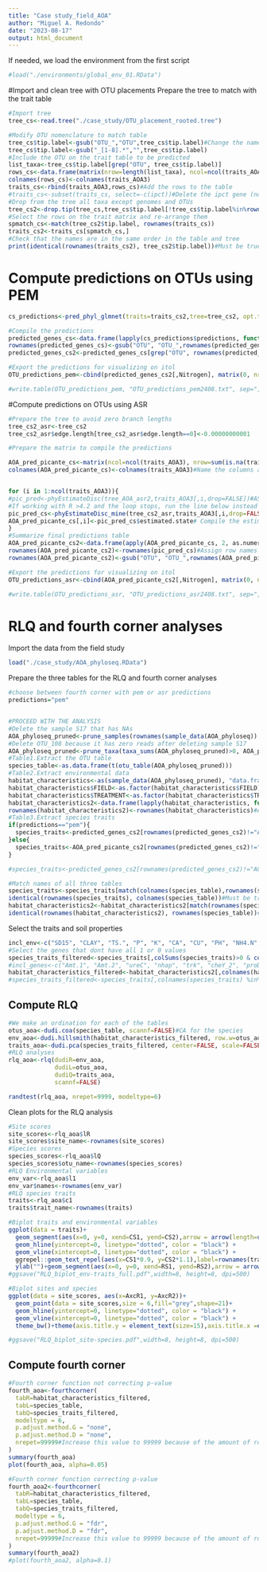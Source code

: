 ```yaml
---
title: "Case study_field_AOA"
author: "Miguel A. Redondo"
date: "2023-08-17"
output: html_document
---
```


If needed, we load the environment from the first script

```r
#load("./environments/global_env_01.RData")
```

#Import and clean tree with OTU placements
Prepare the tree to match with the trait table
```r
#Import tree
tree_cs<-read.tree("./case_study/OTU_placement_rooted.tree")

#Modify OTU nomenclature to match table
tree_cs$tip.label<-gsub("OTU_","OTU",tree_cs$tip.label)#Change the name of the OTUs
tree_cs$tip.label<-gsub("_[1-8].*","",tree_cs$tip.label) 
#Include the OTU on the trait table to be predicted
list_taxa<-tree_cs$tip.label[grep("OTU", tree_cs$tip.label)]
rows_cs<-data.frame(matrix(nrow=length(list_taxa), ncol=ncol(traits_AOA3)), row.names = list_taxa)
colnames(rows_cs)<-colnames(traits_AOA3)  
traits_cs<-rbind(traits_AOA3,rows_cs)#Add the rows to the table
#traits_cs<-subset(traits_cs, select=-c(ipct))#Delete the ipct gene (no phylogenetic signal)
#Drop from the tree all taxa except genomes and OTUs
tree_cs2<-drop.tip(tree_cs,tree_cs$tip.label[!tree_cs$tip.label%in%rownames(traits_cs)])
#Select the rows on the trait matrix and re-arrange them 
spmatch_cs<-match(tree_cs2$tip.label, rownames(traits_cs))
traits_cs2<-traits_cs[spmatch_cs,]
#Check that the names are in the same order in the table and tree
print(identical(rownames(traits_cs2), tree_cs2$tip.label))#Must be true
```
# Compute predictions on OTUs using PEM

```r

cs_predictions<-pred_phyl_glmnet(traits=traits_cs2,tree=tree_cs2, opt.thres=TRUE, opt.lam=TRUE)

#Compile the predictions
predicted_genes_cs<-data.frame(lapply(cs_predictions$predictions, function (x) x[["pred_class"]]))#Extract the predicted genes
rownames(predicted_genes_cs)<-gsub("OTU", "OTU_",rownames(predicted_genes_cs))#Restore the names of the OTUs
predicted_genes_cs2<-predicted_genes_cs[grep("OTU", rownames(predicted_genes_cs)),]#Select only the taxa from the case study

#Export the predictions for visualizing on itol
OTU_predictions_pem<-cbind(predicted_genes_cs2[,Nitrogen], matrix(0, nrow=nrow(predicted_genes_cs2), ncol=2), predicted_genes_cs2[,CAA], matrix(0, nrow=nrow(predicted_genes_cs2), ncol=2), predicted_genes_cs2[,motility], matrix(0, nrow=nrow(predicted_genes_cs2), ncol=2), predicted_genes_cs2[,adaptation])

#write.table(OTU_predictions_pem, "OTU_predictions_pem2408.txt", sep=",", col.names=FALSE,row.names=TRUE, quote=FALSE)
```

#Compute predictions on OTUs using ASR

```r
#Prepare the tree to avoid zero branch lengths
tree_cs2_asr<-tree_cs2
tree_cs2_asr$edge.length[tree_cs2_asr$edge.length==0]<-0.00000000001

#Prepare the matrix to compile the predictions

AOA_pred_picante_cs<-matrix(ncol=ncol(traits_AOA3), nrow=sum(is.na(traits_cs2[,1])))#Create a matrix that will contain the predicted tips. The rownames will be given by the phyEstimate Disc function. Because is the same tree, the names will be the same for all genes. 
colnames(AOA_pred_picante_cs)<-colnames(traits_AOA3)#Name the columns according to the genes


for (i in 1:ncol(traits_AOA3)){
#pic_pred<-phyEstimateDisc(tree_AOA_asr2,traits_AOA3[,i,drop=FALSE])#ASR for the taxa on the phylogeny for each gene
#If working with R >4.2 and the loop stops, run the line below instead of the one above
pic_pred_cs<-phyEstimateDisc_mine(tree_cs2_asr,traits_AOA3[,i,drop=FALSE])
AOA_pred_picante_cs[,i]<-pic_pred_cs$estimated.state# Compile the estimated state
}
#Summarize final predictions table
AOA_pred_picante_cs2<-data.frame(apply(AOA_pred_picante_cs, 2, as.numeric))#convert estimated state to binary
rownames(AOA_pred_picante_cs2)<-rownames(pic_pred_cs)#Assign row names
rownames(AOA_pred_picante_cs2)<-gsub("OTU", "OTU_",rownames(AOA_pred_picante_cs2))#Restore the names of the OTUs

#Export the predictions for visualizing on itol
OTU_predictions_asr<-cbind(AOA_pred_picante_cs2[,Nitrogen], matrix(0, nrow=nrow(AOA_pred_picante_cs2), ncol=2), AOA_pred_picante_cs2[,CAA], matrix(0, nrow=nrow(AOA_pred_picante_cs2), ncol=2), AOA_pred_picante_cs2[,motility], matrix(0, nrow=nrow(AOA_pred_picante_cs2), ncol=2), AOA_pred_picante_cs2[,adaptation])

#write.table(OTU_predictions_asr, "OTU_predictions_asr2408.txt", sep=",", col.names=FALSE,row.names=TRUE, quote=FALSE)


```



# RLQ and fourth corner analyses

Import the data from the field study 
```r
load("./case_study/AOA_phyloseq.RData")
```

Prepare the three tables for the RLQ and fourth corner analyses

```r
#choose between fourth corner with pem or asr predictions
predictions="pem"


#PROCEED WITH THE ANALYSIS  
#Delete the sample S17 that has NAs
AOA_phyloseq_pruned<-prune_samples(rownames(sample_data(AOA_phyloseq))!="S17", AOA_phyloseq)
#Delete OTU_108 because it has zero reads after deleting sample S17
AOA_phyloseq_pruned<-prune_taxa(taxa_sums(AOA_phyloseq_pruned)>0, AOA_phyloseq_pruned)
#Table1.Extract the OTU table
species_table<-as.data.frame(t(otu_table(AOA_phyloseq_pruned)))
#Table2.Extract environmental data
habitat_characteristics<-as(sample_data(AOA_phyloseq_pruned), "data.frame")
habitat_characteristics$FIELD<-as.factor(habitat_characteristics$FIELD) #Convert to factor 
habitat_characteristics$TREATMENT<-as.factor(habitat_characteristics$TREATMENT)#Convert to factor
habitat_characteristics2<-data.frame(lapply(habitat_characteristics, function(x) if(is.character(x)) as.numeric(x) else x))#Convert all characters to numeric
rownames(habitat_characteristics2)<-rownames(habitat_characteristics)#Add the row names that it had before
#Table3.Extract species traits
if(predictions=="pem"){
  species_traits<-predicted_genes_cs2[rownames(predicted_genes_cs2)!="AOA_OTU_108",]
}else{
  species_traits<-AOA_pred_picante_cs2[rownames(predicted_genes_cs2)!="AOA_OTU_108",]
}

#species_traits<-predicted_genes_cs2[rownames(predicted_genes_cs2)!="AOA_OTU_108",]

#Match names of all three tables
species_traits<-species_traits[match(colnames(species_table),rownames(species_traits)),]
identical(rownames(species_traits), colnames(species_table))#Must be true
habitat_characteristics2<-habitat_characteristics2[match(rownames(species_table), rownames(habitat_characteristics2)),]
identical(rownames(habitat_characteristics2), rownames(species_table))#Must be true
```

Select the traits and soil properties

```r
incl_env<-c("SD15", "CLAY", "TS.", "P", "K", "CA", "CU", "PH", "NH4.N", "TOT.N", "TOT.C", "DOC", "C.N", "act")#Soil properties reported in Jones et al. 2019
#Select the genes that dont have all 1 or 0 values
species_traits_filtered<-species_traits[,colSums(species_traits)>0 & colSums(species_traits)<nrow(species_traits)]
#incl_genes<-c("Amt.1", "Amt.2", "ureC", "nhap", "trk", "cheY_2", "proDH", "flaK", "cheA", "TadC", "flal")#These are genes with at least 5 values of 1 or 0
habitat_characteristics_filtered<-habitat_characteristics2[,colnames(habitat_characteristics2) %in% incl_env]
#species_traits_filtered<-species_traits[,colnames(species_traits) %in% incl_genes]
```



## Compute RLQ

```r
#We make an ordination for each of the tables
otus_aoa<-dudi.coa(species_table, scannf=FALSE)#CA for the species
env_aoa<-dudi.hillsmith(habitat_characteristics_filtered, row.w=otus_aoa$lw, scannf=FALSE)#Hillsmith for the soil properties
traits_aoa<-dudi.pca(species_traits_filtered, center=FALSE, scale=FALSE, row.w=otus_aoa$cw, scannf=FALSE)#PCA for the traits
#RLQ analyses
rlq_aoa<-rlq(dudiR=env_aoa, 
             dudiL=otus_aoa, 
             dudiQ=traits_aoa,
             scannf=FALSE)

randtest(rlq_aoa, nrepet=9999, modeltype=6)
```

Clean plots for the RLQ analysis

```r
#Site scores
site_scores<-rlq_aoa$lR
site_scores$site_name<-rownames(site_scores)
#Species scores
species_scores<-rlq_aoa$lQ
species_scores$otu_name<-rownames(species_scores)
#RLQ Environmental variables
env_var<-rlq_aoa$l1
env_var$names<-rownames(env_var)
#RLQ species traits
traits<-rlq_aoa$c1
traits$trait_name<-rownames(traits)

#Biplot traits and environmental variables
ggplot(data = traits)+
  geom_segment(aes(x=0, y=0, xend=CS1, yend=CS2),arrow = arrow(length=unit(0.30,"cm"), ends="last", type = "closed"), color="red",data = traits)+
  geom_hline(yintercept=0, linetype="dotted", color = "black") +
  geom_vline(xintercept=0, linetype="dotted", color = "black") +
  ggrepel::geom_text_repel(aes(x=CS1*0.9, y=CS2*1.1),label=rownames(traits), size=5,color="red",data=traits)+theme_bw()+theme(axis.title.y = element_text(size=15),axis.title.x =element_text(margin=margin(t=15, r=0, b=0, l=0),size=15),panel.grid.major=element_blank(), panel.grid.minor=element_blank(), axis.text.x =element_text(color="black", size=15), axis.text.y =element_text(color="black", size=15), panel.border=element_rect(colour="black", size=1))+xlab("") +
  ylab("")+geom_segment(aes(x=0, y=0, xend=RS1, yend=RS2),arrow = arrow(length=unit(0.30,"cm"), ends="last", type = "closed"), color="blue",data = env_var)+ggrepel::geom_text_repel(aes(x=RS1*0.9, y=RS2*1.1),label=rownames(env_var), size=5,color="blue",data=env_var)
#ggsave("RLQ_biplot_env-traits_full.pdf",width=8, height=8, dpi=500)

#Biplot sites and species
ggplot(data = site_scores, aes(x=AxcR1, y=AxcR2))+
  geom_point(data = site_scores,size = 6,fill="grey",shape=21)+
  geom_hline(yintercept=0, linetype="dotted", color = "black") +
  geom_vline(xintercept=0, linetype="dotted", color = "black") +
  theme_bw()+theme(axis.title.y = element_text(size=15),axis.title.x =element_text(margin=margin(t=15, r=0, b=0, l=0),size=15),panel.grid.major=element_blank(), panel.grid.minor=element_blank(), axis.text.x =element_text(color="black", size=15), axis.text.y =element_text(color="black", size=15), panel.border=element_rect(colour="black", size=1))+ggrepel::geom_text_repel(aes(label=site_name), size=4)+xlab("") + ylab("")+geom_point(aes(x=AxcQ1, y=AxcQ2),data = species_scores,size = 3,fill="grey",shape=3, stroke=0.5, position=position_jitter(w = 0.2, h = 0.2))

#ggsave("RLQ_biplot_site-species.pdf",width=8, height=8, dpi=500)

```

## Compute fourth corner

```r
#Fourth corner function not correcting p-value
fourth_aoa<-fourthcorner(
  tabR=habitat_characteristics_filtered,
  tabL=species_table,
  tabQ=species_traits_filtered,
  modeltype = 6,
  p.adjust.method.G = "none", 
  p.adjust.method.D = "none",
  nrepet=99999#Increase this value to 99999 because of the amount of rows on the dataset
)
summary(fourth_aoa)
plot(fourth_aoa, alpha=0.05)

#Fourth corner function correcting p-value
fourth_aoa2<-fourthcorner(
  tabR=habitat_characteristics_filtered,
  tabL=species_table,
  tabQ=species_traits_filtered,
  modeltype = 6,
  p.adjust.method.G = "fdr", 
  p.adjust.method.D = "fdr",
  nrepet=99999#Increase this value to 99999 because of the amount of rows on the dataset
)
summary(fourth_aoa2)
#plot(fourth_aoa2, alpha=0.1)

```

